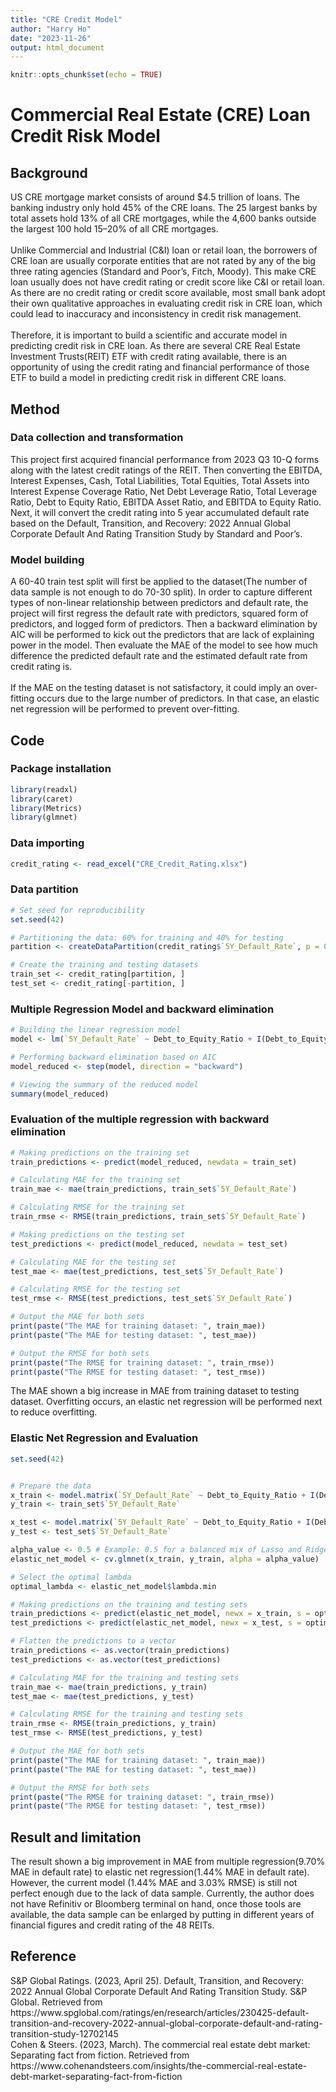 ---
title: "CRE Credit Model"
author: "Harry Ho"
date: "2023-11-26"
output: html_document
---

```{r setup, include=FALSE}
knitr::opts_chunk$set(echo = TRUE)
```
# Commercial Real Estate (CRE) Loan Credit Risk Model
## Background
US CRE mortgage market consists of around $4.5 trillion of loans. The banking industry only hold 45% of the CRE loans.  The 25 largest banks by total assets hold 13% of all CRE mortgages, while the 4,600 banks outside the largest 100 hold 15–20% of all CRE mortgages. <br> <br>
Unlike Commercial and Industrial (C&I) loan or retail loan, the borrowers of CRE loan are usually corporate entities that are not rated by any of the big three rating agencies (Standard and Poor's, Fitch, Moody). This make CRE loan usually does not have credit rating or credit score like C&I or retail loan. As there are no credit rating or credit score available, most small bank adopt their own qualitative approaches in evaluating credit risk in CRE loan, which could lead to inaccuracy and inconsistency in credit risk management. <br> <br>
Therefore, it is important to build a scientific and accurate model in predicting credit risk in CRE loan. As there are several CRE Real Estate Investment Trusts(REIT) ETF with credit rating available, there is an opportunity of using the credit rating and financial performance of those ETF to build a model in predicting credit risk in different CRE loans.

## Method
### Data collection and transformation
This project first acquired financial performance from 2023 Q3 10-Q forms along with the latest credit ratings of the REIT. Then converting the EBITDA, Interest Expenses, Cash, Total Liabilities, Total Equities, Total Assets into Interest Expense Coverage Ratio, Net Debt Leverage Ratio, Total Leverage Ratio, Debt to Equity Ratio, EBITDA Asset Ratio, and EBITDA to Equity Ratio. Next, it will convert the credit rating into 5 year accumulated default rate based on the Default, Transition, and Recovery: 2022 Annual Global Corporate Default And Rating Transition Study by Standard and Poor's. <br>

### Model building
A 60-40 train test split will first be applied to the dataset(The number of data sample is not enough to do 70-30 split). In order to capture different types of non-linear relationship between predictors and default rate, the project will first regress the default rate with predictors, squared form of predictors, and logged form of predictors. Then a backward elimination by AIC will be performed to kick out the predictors that are lack of explaining power in the model. Then evaluate the MAE of the model to see how much difference the predicted default rate and the estimated default rate from credit rating is. <br><br>
If the MAE on the testing dataset is not satisfactory, it could imply an over-fitting occurs due to the large number of predictors. In that case, an elastic net regression will be performed to prevent over-fitting.

## Code
### Package installation
```{r}
library(readxl)
library(caret)
library(Metrics)
library(glmnet)
```


### Data importing
```{r}
credit_rating <- read_excel("CRE_Credit_Rating.xlsx")

```

### Data partition
```{r}
# Set seed for reproducibility
set.seed(42)

# Partitioning the data: 60% for training and 40% for testing
partition <- createDataPartition(credit_rating$`5Y_Default_Rate`, p = 0.60, list = FALSE)

# Create the training and testing datasets
train_set <- credit_rating[partition, ]
test_set <- credit_rating[-partition, ]
```

### Multiple Regression Model and backward elimination
```{r}
# Building the linear regression model
model <- lm(`5Y_Default_Rate` ~ Debt_to_Equity_Ratio + I(Debt_to_Equity_Ratio^2) + I(log(Debt_to_Equity_Ratio)) + EBITDA_Asset_Ratio + I(EBITDA_Asset_Ratio^2) + I(log(EBITDA_Asset_Ratio)) + EBITDA_Equity_Ratio + I(EBITDA_Equity_Ratio^2) + I(log(EBITDA_Equity_Ratio)) + Net_Debt_Leverage_Ratio + I(Net_Debt_Leverage_Ratio^2) + I(log(Net_Debt_Leverage_Ratio))+Total_Leverage_Ratio + I(Total_Leverage_Ratio^2) + I(log(Total_Leverage_Ratio))+ Interest_Expense_Coverage_Ratio + I(Interest_Expense_Coverage_Ratio^2) + I(log(Interest_Expense_Coverage_Ratio)) , data = train_set)

# Performing backward elimination based on AIC
model_reduced <- step(model, direction = "backward")

# Viewing the summary of the reduced model
summary(model_reduced)

```
### Evaluation of the multiple regression with backward elimination
```{r}
# Making predictions on the training set
train_predictions <- predict(model_reduced, newdata = train_set)

# Calculating MAE for the training set
train_mae <- mae(train_predictions, train_set$`5Y_Default_Rate`)

# Calculating RMSE for the training set
train_rmse <- RMSE(train_predictions, train_set$`5Y_Default_Rate`)

# Making predictions on the testing set
test_predictions <- predict(model_reduced, newdata = test_set)

# Calculating MAE for the testing set
test_mae <- mae(test_predictions, test_set$`5Y_Default_Rate`)

# Calculating RMSE for the testing set
test_rmse <- RMSE(test_predictions, test_set$`5Y_Default_Rate`)

# Output the MAE for both sets
print(paste("The MAE for training dataset: ", train_mae))
print(paste("The MAE for testing dataset: ", test_mae))

# Output the RMSE for both sets
print(paste("The RMSE for training dataset: ", train_rmse))
print(paste("The RMSE for testing dataset: ", test_rmse))

```
The MAE shown a big increase in MAE from training dataset to testing dataset. Overfitting occurs, an elastic net regression will be performed next to reduce overfitting.<br>

### Elastic Net Regression and Evaluation
```{r}
set.seed(42)


# Prepare the data
x_train <- model.matrix(`5Y_Default_Rate` ~ Debt_to_Equity_Ratio + I(Debt_to_Equity_Ratio^2) + I(log(Debt_to_Equity_Ratio)) + EBITDA_Asset_Ratio + I(EBITDA_Asset_Ratio^2) + I(log(EBITDA_Asset_Ratio)) + EBITDA_Equity_Ratio + I(EBITDA_Equity_Ratio^2) + I(log(EBITDA_Equity_Ratio)) + Net_Debt_Leverage_Ratio + I(Net_Debt_Leverage_Ratio^2) + I(log(Net_Debt_Leverage_Ratio))+Total_Leverage_Ratio + I(Total_Leverage_Ratio^2) + I(log(Total_Leverage_Ratio))+ Interest_Expense_Coverage_Ratio + I(Interest_Expense_Coverage_Ratio^2) + I(log(Interest_Expense_Coverage_Ratio)), data = train_set)[,-1] # Remove intercept
y_train <- train_set$`5Y_Default_Rate`

x_test <- model.matrix(`5Y_Default_Rate` ~ Debt_to_Equity_Ratio + I(Debt_to_Equity_Ratio^2) + I(log(Debt_to_Equity_Ratio)) + EBITDA_Asset_Ratio + I(EBITDA_Asset_Ratio^2) + I(log(EBITDA_Asset_Ratio)) + EBITDA_Equity_Ratio + I(EBITDA_Equity_Ratio^2) + I(log(EBITDA_Equity_Ratio)) + Net_Debt_Leverage_Ratio + I(Net_Debt_Leverage_Ratio^2) + I(log(Net_Debt_Leverage_Ratio))+Total_Leverage_Ratio + I(Total_Leverage_Ratio^2) + I(log(Total_Leverage_Ratio))+ Interest_Expense_Coverage_Ratio + I(Interest_Expense_Coverage_Ratio^2) + I(log(Interest_Expense_Coverage_Ratio)), data = test_set)[,-1] # Remove intercept
y_test <- test_set$`5Y_Default_Rate`

alpha_value <- 0.5 # Example: 0.5 for a balanced mix of Lasso and Ridge
elastic_net_model <- cv.glmnet(x_train, y_train, alpha = alpha_value)

# Select the optimal lambda
optimal_lambda <- elastic_net_model$lambda.min

# Making predictions on the training and testing sets
train_predictions <- predict(elastic_net_model, newx = x_train, s = optimal_lambda)
test_predictions <- predict(elastic_net_model, newx = x_test, s = optimal_lambda)

# Flatten the predictions to a vector
train_predictions <- as.vector(train_predictions)
test_predictions <- as.vector(test_predictions)

# Calculating MAE for the training and testing sets
train_mae <- mae(train_predictions, y_train)
test_mae <- mae(test_predictions, y_test)

# Calculating RMSE for the training and testing sets
train_rmse <- RMSE(train_predictions, y_train)
test_rmse <- RMSE(test_predictions, y_test)

# Output the MAE for both sets
print(paste("The MAE for training dataset: ", train_mae))
print(paste("The MAE for testing dataset: ", test_mae))

# Output the RMSE for both sets
print(paste("The RMSE for training dataset: ", train_rmse))
print(paste("The RMSE for testing dataset: ", test_rmse))
```
## Result and limitation
The result shown a big improvement in MAE from multiple regression(9.70% MAE in default rate) to elastic net regression(1.44% MAE in default rate). However, the current model (1.44% MAE and 3.03% RMSE) is still not perfect enough due to the lack of data sample. Currently, the author does not have Refinitiv or Bloomberg terminal on hand, once those tools are available, the data sample can be enlarged by putting in different years of financial figures and credit rating of the 48 REITs.

## Reference
S&P Global Ratings. (2023, April 25). Default, Transition, and Recovery: 2022 Annual Global Corporate Default And Rating Transition Study. S&P Global. Retrieved from https://www.spglobal.com/ratings/en/research/articles/230425-default-transition-and-recovery-2022-annual-global-corporate-default-and-rating-transition-study-12702145 <br>
Cohen & Steers. (2023, March). The commercial real estate debt market: Separating fact from fiction. Retrieved from https://www.cohenandsteers.com/insights/the-commercial-real-estate-debt-market-separating-fact-from-fiction
